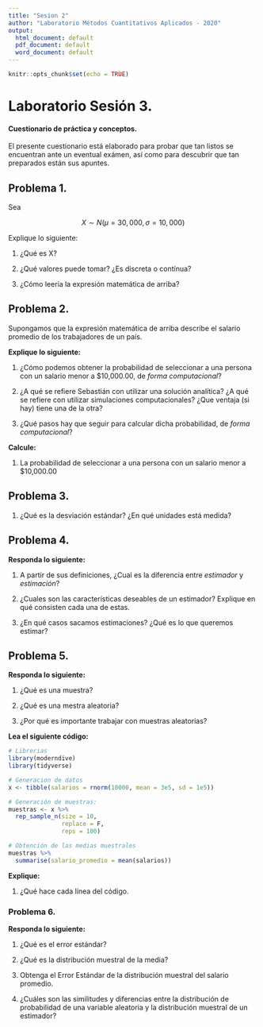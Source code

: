 ```yaml
---
title: "Sesion 2"
author: "Laboratorio Métodos Cuantitativos Aplicados - 2020"
output:
  html_document: default
  pdf_document: default
  word_document: default
---
```


```r
knitr::opts_chunk$set(echo = TRUE)
```

# Laboratorio Sesión 3. 

#### **Cuestionario de práctica y conceptos.** 

El presente cuestionario está elaborado para probar que tan listos se encuentran ante un eventual exámen, así como para descubrir que tan preparados están sus apuntes.


## Problema 1.  

Sea 

$$X \sim N(\mu = 30,000, \sigma = 10,000)$$

Explique lo siguiente: 

1) ¿Qué es X? 

2) ¿Qué valores puede tomar? ¿Es discreta o contínua? 

3) ¿Cómo leería la expresión matemática de arriba? 


## Problema 2. 

Supongamos que la expresión matemática de arriba describe el salario promedio de los trabajadores de un país.


**Explique lo siguiente:** 

1) ¿Cómo podemos obtener la probabilidad de seleccionar a una persona con un salario menor a $10,000.00, de _forma computacional_? 

2) ¿A qué se refiere Sebastián con utilizar una solución analítica? ¿A qué se refiere con utilizar simulaciones computacionales? ¿Que ventaja (si hay) tiene una de la otra? 

3) ¿Qué pasos hay que seguir para calcular dicha probabilidad, de _forma computacional_? 

**Calcule:** 

1) La probabilidad de seleccionar a una persona con un salario menor a $10,000.00


## Problema 3. 

1) ¿Qué es la desviación estándar? ¿En qué unidades está medida? 

## Problema 4. 

**Responda lo siguiente: **

1) A partir de sus definiciones, ¿Cual es la diferencia entre _estimador_ y _estimación_? 

2) ¿Cuales son las características deseables de un estimador? Explique en qué consisten cada una de estas. 

3) ¿En qué casos sacamos estimaciones? ¿Qué es lo que queremos estimar?   


## Problema 5. 

**Responda lo siguiente:**

1. ¿Qué es una muestra? 

2. ¿Qué es una mestra aleatoria? 

3. ¿Por qué es importante trabajar con muestras aleatorias?

**Lea el siguiente código:**

```r

# Librerias
library(moderndive)
library(tidyverse)

# Generacion de datos 
x <- tibble(salarios = rnorm(10000, mean = 3e5, sd = 1e5))

# Generación de muestras: 
muestras <- x %>% 
  rep_sample_n(size = 10, 
               replace = F, 
               reps = 100) 

# Obtención de las medias muestrales
muestras %>%
  summarise(salario_promedio = mean(salarios))

```

**Explique:**

1) ¿Qué hace cada línea del código. 

### Problema 6. 

**Responda lo siguiente:**

1) ¿Qué es el error estándar? 

2) ¿Qué es la distribución muestral de la media? 

3) Obtenga el Error Estándar de la distribución muestral del salario promedio. 

4) ¿Cuáles son las similitudes y diferencias entre la distribución de probabilidad de una variable aleatoria y la distribución muestral de un estimador?



